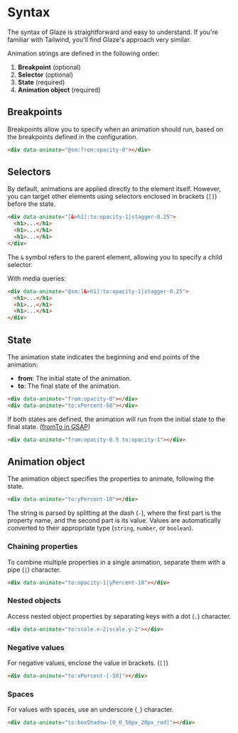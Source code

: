 # Syntax

The syntax of Glaze is straightforward and easy to understand. If you're
familiar with Tailwind, you'll find Glaze's approach very similar.

Animation strings are defined in the following order:

1. **Breakpoint** (optional)
2. **Selector** (optional)
3. **State** (required)
4. **Animation object** (required)

## Breakpoints

Breakpoints allow you to specify when an animation should run, based on the
breakpoints defined in the configuration.

```html copy
<div data-animate="@sm:from:opacity-0"></div>
```

## Selectors

By default, animations are applied directly to the element itself. However, you
can target other elements using selectors enclosed in brackets (`[]`) before the
state.

```html copy
<div data-animate="[&>h1]:to:opacity-1|stagger-0.25">
  <h1>...</h1>
  <h1>...</h1>
  <h1>...</h1>
</div>
```

The `&` symbol refers to the parent element, allowing you to specify a child
selector.

With media queries:

```html copy
<div data-animate="@sm:[&>h1]:to:opacity-1|stagger-0.25">
  <h1>...</h1>
  <h1>...</h1>
  <h1>...</h1>
</div>
```

## State

The animation state indicates the beginning and end points of the animation:

- **from**: The initial state of the animation.
- **to**: The final state of the animation.

```html copy
<div data-animate="from:opacity-0"></div>
<div data-animate="to:xPercent-50"></div>
```

If both states are defined, the animation will run from the initial state to the
final state. ([fromTo in GSAP](<https://gsap.com/docs/v3/GSAP/gsap.fromTo()/>))

```html copy
<div data-animate="from:opacity-0.5 to:opacity-1"></div>
```

## Animation object

The animation object specifies the properties to animate, following the state.

```html copy
<div data-animate="to:yPercent-10"></div>
```

The string is parsed by splitting at the dash (`-`), where the first part is the
property name, and the second part is its value. Values are automatically
converted to their appropriate type (`string`, `number`, or `boolean`).

### Chaining properties

To combine multiple properties in a single animation, separate them with a pipe
(`|`) character.

```html copy
<div data-animate="to:opacity-1|yPercent-10"></div>
```

### Nested objects

Access nested object properties by separating keys with a dot (`.`) character.

```html copy
<div data-animate="to:scale.x-2|scale.y-2"></div>
```

### Negative values

For negative values, enclose the value in brackets. (`[]`)

```html copy
<div data-animate="to:xPercent-[-50]"></div>
```

### Spaces

For values with spaces, use an underscore (`_`) character.

```html copy
<div data-animate="to:boxShadow-[0_0_50px_20px_red]"></div>
```
